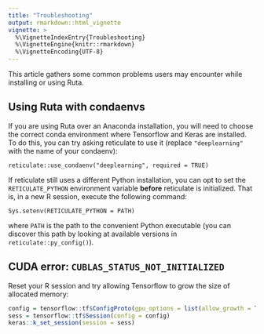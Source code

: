 ```yaml
---
title: "Troubleshooting"
output: rmarkdown::html_vignette
vignette: >
  %\VignetteIndexEntry{Troubleshooting}
  %\VignetteEngine{knitr::rmarkdown}
  %\VignetteEncoding{UTF-8}
---
```


This article gathers some common problems users may encounter while installing or using Ruta.

## Using Ruta with condaenvs

If you are using Ruta over an Anaconda installation, you will need to choose the correct conda environment where Tensorflow and Keras are installed. To do this, you can try asking reticulate to use it (replace `"deeplearning"` with the name of your condaenv):

```
reticulate::use_condaenv("deeplearning", required = TRUE)
```

If reticulate still uses a different Python installation, you can opt to set the `RETICULATE_PYTHON` environment variable **before** reticulate is initialized. That is, in a new R session, execute the following command:

```
Sys.setenv(RETICULATE_PYTHON = PATH)
```

where `PATH` is the path to the convenient Python executable (you can discover this path by looking at available versions in `reticulate::py_config()`).

## CUDA error: `CUBLAS_STATUS_NOT_INITIALIZED`

Reset your R session and try allowing Tensorflow to grow the size of allocated memory:

```r
config = tensorflow::tf$ConfigProto(gpu_options = list(allow_growth = TRUE))
sess = tensorflow::tf$Session(config = config)
keras::k_set_session(session = sess)
```


